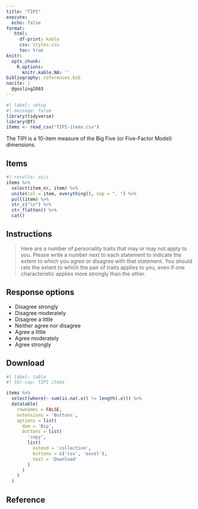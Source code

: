 ```yaml
---
title: "TIPI"
execute:
  echo: false
format: 
   html:
     df-print: kable
     css: styles.css
     toc: true
knitr:
  opts_chunk: 
    R.options:
      knitr.kable.NA: ''
bibliography: references.bib
nocite: |
  @gosling2003
---
```


```r
#| label: setup
#| message: false
library(tidyverse)
library(DT)
items <- read_csv("TIPI-items.csv")
```

The TIPI is a 10-item measure of the Big Five (or Five-Factor Model) dimensions.

## Items

```r
#| results: asis
items %>%
  select(item_nr, item) %>%
  unite(col = item, everything(), sep = ". ") %>%
  pull(item) %>%
  str_c("\n") %>%
  str_flatten() %>%
  cat()
```

## Instructions

> Here are a number of personality traits that may or may not apply to you. Please write a number next to each statement to indicate the extent to which you agree or disagree with that statement. You should rate the extent to which the pair of traits applies to you, even if one characteristic applies more strongly than the other.

## Response options

-   Disagree strongly
-   Disagree moderately
-   Disagree a little
-   Neither agree nor disagree
-   Agree a little
-   Agree moderately
-   Agree strongly

## Download

```r
#| label: table
#| tbl-cap: TIPI items

items %>%
  select(where(~ sum(is.na(.x)) != length(.x))) %>%
  datatable(
    rownames = FALSE, 
    extensions = 'Buttons', 
    options = list(
      dom = 'Bip',
      buttons = list(
        'copy', 
        list(
          extend = 'collection',
          buttons = c('csv', 'excel'),
          text = 'Download'
        )
      )
    )
  )
```

## Reference

::: {#refs}
:::
